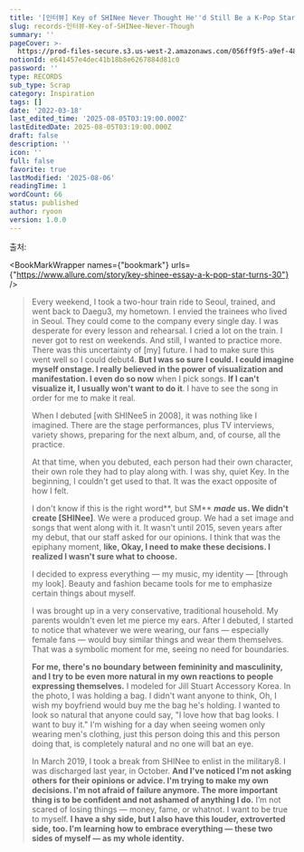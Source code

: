 ```yaml
---
title: '[인터뷰] Key of SHINee Never Thought He''d Still Be a K-Pop Star at 30'
slug: records-인터뷰-Key-of-SHINee-Never-Though
summary: ''
pageCover: >-
  https://prod-files-secure.s3.us-west-2.amazonaws.com/056ff9f5-a9ef-486f-8acb-9eef51d06a2d/e7e4dec3-ef64-45b8-a2ac-70fd2112d0f0/%E1%84%8B%E1%85%B5%E1%84%85%E1%85%B3%E1%86%B7_%E1%84%8B%E1%85%A5%E1%86%B9%E1%84%82%E1%85%B3%E1%86%AB_%E1%84%82%E1%85%A9%E1%84%90%E1%85%B3%E1%84%87%E1%85%AE%E1%86%A8_%286%29.png?X-Amz-Algorithm=AWS4-HMAC-SHA256&X-Amz-Content-Sha256=UNSIGNED-PAYLOAD&X-Amz-Credential=ASIAZI2LB4666VSJFH3C%2F20250806%2Fus-west-2%2Fs3%2Faws4_request&X-Amz-Date=20250806T180511Z&X-Amz-Expires=3600&X-Amz-Security-Token=IQoJb3JpZ2luX2VjEEIaCXVzLXdlc3QtMiJIMEYCIQDUBQ%2BgzkbPSg1aSDM%2BsyDYWXyoh2MhWrt8xusBFsnSSAIhAJEB9kvLudlgV7upQg0Iau4oQaWFyvJuAuYZTC%2B1k0G8Kv8DCHsQABoMNjM3NDIzMTgzODA1IgyNQFbC2Ol2zzZUeq0q3AO3BZ3LZ5z0uXtXEu656DyCsK3qG11BnxH%2FE98Q83G7RhMnDCty3nyebb69%2Bi1wUjiDO4LpuqeXN3f0pGBsvn9UhYDOCNmOvat%2FnEhzZoSzJ%2BWrnNebs2ZoV%2F0VXpq1SrD%2Fh1yFxXZE3g1x6zqJ2IQLVhfUwp8zG68R4%2FX6ti9FH3TWKM64gi60wLg%2FvCOaT1pcofyqwNd4HCoo2%2BNbvHhHeEnGJ0yETaQ4vGvwhIt2Vmab9iNqIe4HU8XX13P0ObmNJP4uViFbuNxZp8kFTgC8ubXC3u6Y6CyZMdE5gWa0T2QWj8bKaZLkkJ%2BOc2EFJ%2FUt%2FupCjHROlkd6H3jbmKGCEzMsallYTi9I7dZ5ZXzcRtBXr23oqtuPkr64Nva%2BAJdGkRbbPPrBgpkb51ckMdcXOhHVPIC%2BJMcSATYagS6kQ9ABoTSWZfQLIf5SuP%2FfaPkx1qPt5A%2F63uekY2HorFHTtGwLDubeem6T%2BO1%2F9yakp%2FsRFMaiEZwuFGpjn%2FCtkfFMrcC1QHjP13PpNrJTJqVJZVbUbEpwueAWgZnb4lZitDfo5UHCYXIPd1EIkIvqxGbe4VYUbIWq7uVGBE8YO1LGgVbv5Sz5efJr%2FYebXDuKhTfRNY8g3S58SQHiMTD3qs7EBjqkATCa40cXsDEEykZpLE9quZtma7uVtX22QteH8GaKtFExBRD%2BGUNS0a3w3SLpK9aPcwF6rLFkEF3al%2FSiPbH8SOH5%2BiIn4V%2FTP20W%2BdKAFo%2FeDETjhSNVfxGimNL4W4jj5I1Rgowng12AEqnLj0mJoMZlhNDgH0zz6K3mTA6EugTm9YvDaEtsTsguU7pk78PfMGE%2FOLw1%2BxEc%2Fy4MPsmA4ICoQ8Rs&X-Amz-Signature=726083915dbe3ee930cfcad6167659fbb44ba70f640a1fa2400254e40272ddce&X-Amz-SignedHeaders=host&x-amz-checksum-mode=ENABLED&x-id=GetObject
notionId: e641457e4dec41b18b8e6267884d81c0
password: ''
type: RECORDS
sub_type: Scrap
category: Inspiration
tags: []
date: '2022-03-18'
last_edited_time: '2025-08-05T03:19:00.000Z'
lastEditedDate: 2025-08-05T03:19:00.000Z
draft: false
description: ''
icon: ''
full: false
favorite: true
lastModified: '2025-08-06'
readingTime: 1
wordCount: 66
status: published
author: ryoon
version: 1.0.0
---
```


출처: 


<BookMarkWrapper names={"bookmark"} urls={"https://www.allure.com/story/key-shinee-essay-a-k-pop-star-turns-30"} />

>   
>   
> Every weekend, I took a two-hour train ride to Seoul, trained, and went back to Daegu3, my hometown. I envied the trainees who lived in Seoul. They could come to the company every single day. I was desperate for every lesson and rehearsal. I cried a lot on the train. I never got to rest on weekends. And still, I wanted to practice more. There was this uncertainty of [my] future. I had to make sure this went well so I could debut4. **But I was so sure I could. I could imagine myself onstage. I really believed in the power of visualization and manifestation. I even do so now** when I pick songs. **If I can't visualize it, I usually won't want to do it**. I have to see the song in order for me to make it real.  
>   
>   
> 
> When I debuted [with SHINee5 in 2008], it was nothing like I imagined. There are the stage performances, plus TV interviews, variety shows, preparing for the next album, and, of course, all the practice.  
>   
> At that time, when you debuted, each person had their own character, their own role they had to play along with. I was shy, quiet Key. In the beginning, I couldn't get used to that. It was the exact opposite of how I felt.  
>   
> I don't know if this is the right word**, but SM** _**made**_ **us. We didn't create [SHINee]**. We were a produced group. We had a set image and songs that went along with it. It wasn't until 2015, seven years after my debut, that our staff asked for our opinions. I think that was the epiphany moment, **like, Okay, I need to make these decisions. I realized I wasn't sure what to choose.**  
>   
> 
> I decided to express everything — my music, my identity — [through my look]. Beauty and fashion became tools for me to emphasize certain things about myself.  
>   
> I was brought up in a very conservative, traditional household. My parents wouldn't even let me pierce my ears. After I debuted, I started to notice that whatever we were wearing, our fans — especially female fans — would buy similar things and wear them themselves. That was a symbolic moment for me, seeing no need for boundaries.   
>   
>  **For me, there's no boundary between femininity and masculinity, and I try to be even more natural in my own reactions to people expressing themselves.** I modeled for Jill Stuart Accessory Korea. In the photo, I was holding a bag. I didn't want anyone to think, Oh, I wish my boyfriend would buy me the bag he's holding. I wanted to look so natural that anyone could say, "I love how that bag looks. I want to buy it." I'm wishing for a day when seeing women only wearing men's clothing, just this person doing this and this person doing that, is completely natural and no one will bat an eye.  
>   
>   
> 
> In March 2019, I took a break from SHINee to enlist in the military8. I was discharged last year, in October. **And I've noticed I'm not asking others for their opinions or advice. I'm trying to make my own decisions. I'm not afraid of failure anymore. The more important thing is to be confident and not ashamed of anything I do.** I’m not scared of losing things — money, fame, or whatnot. I want to be true to myself. **I have a shy side, but I also have this louder, extroverted side, too. I'm learning how to embrace everything — these two sides of myself — as my whole identity.**  
>   
>   
> 
